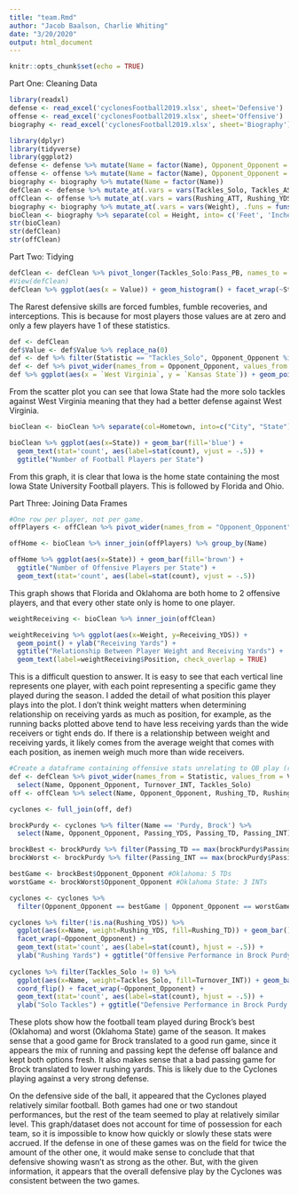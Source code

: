 ```yaml
---
title: "team.Rmd"
author: "Jacob Baalson, Charlie Whiting"
date: "3/20/2020"
output: html_document
---
```


```r
knitr::opts_chunk$set(echo = TRUE)
```

Part One: Cleaning Data

```r
library(readxl)
defense <- read_excel('cyclonesFootball2019.xlsx', sheet='Defensive')
offense <- read_excel('cyclonesFootball2019.xlsx', sheet='Offensive')
biography <- read_excel('cyclonesFootball2019.xlsx', sheet='Biography')

library(dplyr)
library(tidyverse)
library(ggplot2)
defense <- defense %>% mutate(Name = factor(Name), Opponent_Opponent = factor(Opponent_Opponent))
offense <- offense %>% mutate(Name = factor(Name), Opponent_Opponent = factor(Opponent_Opponent))
biography <- biography %>% mutate(Name = factor(Name))
defClean <- defense %>% mutate_at(.vars = vars(Tackles_Solo, Tackles_ASST, Tackles_TFL, Tackles_Sack, Turnover_FF, Turnover_FR, Turnover_INT, Pass_QBH, Pass_PB), .funs = funs(as.numeric))
offClean <- offense %>% mutate_at(.vars = vars(Rushing_ATT, Rushing_YDS, Rushing_TD, Receiving_REC, Receiving_YDS, Receiving_TD, 'Passing_CMP-ATT', Passing_YDS, Passing_TD, Passing_INT), .funs = funs(as.numeric))
biography <- biography %>% mutate_at(.vars = vars(Weight), .funs = funs(as.numeric))
bioClean <- biography %>% separate(col = Height, into= c('Feet', 'Inches'), sep = "-") %>% mutate_at(.vars = vars(Feet, Inches), .funs = funs(as.numeric)) %>% mutate(Feet = Feet* 12) %>% mutate(Height_Inches = Feet + Inches) %>% select(-Inches, -Feet)
str(bioClean)
str(defClean)
str(offClean)
```

Part Two: Tidying
```r
defClean <- defClean %>% pivot_longer(Tackles_Solo:Pass_PB, names_to = 'Statistic', values_to = 'Value')
#View(defClean)
defClean %>% ggplot(aes(x = Value)) + geom_histogram() + facet_wrap(~Statistic, scales = 'free_x') + ggtitle("Count of Different Defensive Stats")
```

The Rarest defensive skills are forced fumbles, fumble recoveries, and interceptions. This is because for most players those values are at zero and only a few players have 1 of these statistics.

```r
def <- defClean
def$Value <- def$Value %>% replace_na(0)
def <- def %>% filter(Statistic == "Tackles_Solo", Opponent_Opponent %in% c('West Virginia', 'Kansas State'))
def <- def %>% pivot_wider(names_from = Opponent_Opponent, values_from = Value)
def %>% ggplot(aes(x = `West Virginia`, y = `Kansas State`)) + geom_point(position = 'jitter') + geom_smooth(method = lm) + ggtitle("Solo Tackles by Player Kansas State vs. West Virginia")
```

From the scatter plot you can see that Iowa State had the more solo tackles against West Virginia meaning that they had a better defense against West Virginia.

```r
bioClean <- bioClean %>% separate(col=Hometown, into=c("City", "State"), sep=',')

bioClean %>% ggplot(aes(x=State)) + geom_bar(fill='blue') +
  geom_text(stat='count', aes(label=stat(count), vjust = -.5)) +
  ggtitle("Number of Football Players per State")

```

From this graph, it is clear that Iowa is the home state containing the most Iowa State University Football players. This is followed by Florida and Ohio.

Part Three: Joining Data Frames
```r
#One row per player, not per game.
offPlayers <- offClean %>% pivot_wider(names_from = "Opponent_Opponent", values_from = Rushing_ATT:Passing_INT)

offHome <- bioClean %>% inner_join(offPlayers) %>% group_by(Name) 

offHome %>% ggplot(aes(x=State)) + geom_bar(fill='brown') +
  ggtitle("Number of Offensive Players per State") + 
  geom_text(stat='count', aes(label=stat(count), vjust = -.5))
```

This graph shows that Florida and Oklahoma are both home to 2 offensive players, and that every other state only is home to one player. 

```r
weightReceiving <- bioClean %>% inner_join(offClean) 

weightReceiving %>% ggplot(aes(x=Weight, y=Receiving_YDS)) +
  geom_point() + ylab("Receiving Yards") + 
  ggtitle("Relationship Between Player Weight and Receiving Yards") + 
  geom_text(label=weightReceiving$Position, check_overlap = TRUE)
```

This is a difficult question to answer. It is easy to see that each vertical line represents one player, with each point representing a specific game they played during the season. I added the detail of what position this player plays into the plot. I don't think weight matters when determining relationship on receiving yards as much as position, for example, as the running backs plotted above tend to have less receiving yards than the wide receivers or tight ends do. If there is a relationship between weight and receiving yards, it likely comes from the average weight that comes with each position, as inemen weigh much more than wide receivers.

```r
#Create a dataframe containing offensive stats unrelating to QB play (rushing) and defensive tackles/INTs
def <- defClean %>% pivot_wider(names_from = Statistic, values_from = Value) %>% 
  select(Name, Opponent_Opponent, Turnover_INT, Tackles_Solo)
off <- offClean %>% select(Name, Opponent_Opponent, Rushing_TD, Rushing_YDS, Passing_YDS, Passing_TD, Passing_INT)

cyclones <- full_join(off, def)

brockPurdy <- cyclones %>% filter(Name == 'Purdy, Brock') %>% 
  select(Name, Opponent_Opponent, Passing_YDS, Passing_TD, Passing_INT)

brockBest <- brockPurdy %>% filter(Passing_TD == max(brockPurdy$Passing_TD))
brockWorst <- brockPurdy %>% filter(Passing_INT == max(brockPurdy$Passing_INT))

bestGame <- brockBest$Opponent_Opponent #Oklahoma: 5 TDs
worstGame <- brockWorst$Opponent_Opponent #Oklahoma State: 3 INTs

cyclones <- cyclones %>% 
  filter(Opponent_Opponent == bestGame | Opponent_Opponent == worstGame) 

cyclones %>% filter(!is.na(Rushing_YDS)) %>%
  ggplot(aes(x=Name, weight=Rushing_YDS, fill=Rushing_TD)) + geom_bar() +  coord_flip() + 
  facet_wrap(~Opponent_Opponent) + 
  geom_text(stat='count', aes(label=stat(count), hjust = -.5)) +
  ylab("Rushing Yards") + ggtitle("Offensive Performance in Brock Purdy's Best and Worst Game")
  
cyclones %>% filter(Tackles_Solo != 0) %>%
  ggplot(aes(x=Name, weight=Tackles_Solo, fill=Turnover_INT)) + geom_bar() + 
  coord_flip() + facet_wrap(~Opponent_Opponent) + 
  geom_text(stat='count', aes(label=stat(count), hjust = -.5)) +
  ylab("Solo Tackles") + ggtitle("Defensive Performance in Brock Purdy's Best and Worst Game") 
```

These plots show how the football team played during Brock's best (Oklahoma) and worst (Oklahoma State) game of the season. It makes sense that a good game for Brock translated to a good run game, since it appears the mix of running and passing kept the defense off balance and kept both options fresh. It also makes sense that a bad passing game for Brock translated to lower rushing yards. This is likely due to the Cyclones playing against a very strong defense.

On the defensive side of the ball, it appeared that the Cyclones played relatively similar football. Both games had one or two standout performances, but the rest of the team seemed to play at relatively similar level. This graph/dataset does not account for time of possession for each team, so it is impossible to know how quickly or slowly these stats were accrued. If the defense in one of these games was on the field for twice the amount of the other one, it would make sense to conclude that that defensive showing wasn't as strong as the other. But, with the given information, it appears that the overall defensive play by the Cyclones was consistent between the two games. 


